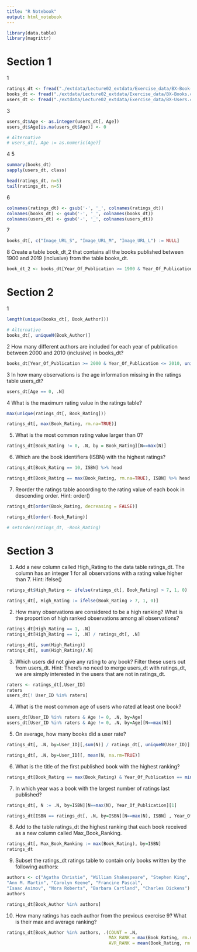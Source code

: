 ```yaml
---
title: "R Notebook"
output: html_notebook
---
```


```r
library(data.table)
library(magrittr)
```
# Section 1
1
```r
ratings_dt <- fread("./extdata/Lecture02_extdata/Exercise_data/BX-Book-Ratings.csv")
books_dt <- fread("./extdata/Lecture02_extdata/Exercise_data/BX-Books.csv")
users_dt <- fread("./extdata/Lecture02_extdata/Exercise_data/BX-Users.csv")
```

3
```r
users_dt$Age <- as.integer(users_dt[, Age])
users_dt$Age[is.na(users_dt$Age)] <- 0

# Alternative
# users_dt[, Age := as.numeric(Age)]

```
4 5
```r
summary(books_dt)
sapply(users_dt, class)

head(ratings_dt, n=5)
tail(ratings_dt, n=5)
```
6
```r
colnames(ratings_dt) <- gsub('-', '_', colnames(ratings_dt))  
colnames(books_dt) <- gsub('-', '_', colnames(books_dt))  
colnames(users_dt) <- gsub('-', '_', colnames(users_dt))  
```

7
```r
books_dt[, c("Image_URL_S", "Image_URL_M", "Image_URL_L") := NULL]
```

8
Create a table book_dt_2 that contains all the books published between 1900 and 2019 (inclusive) from
the table books_dt.
```r
book_dt_2 <- books_dt[Year_Of_Publication >= 1900 & Year_Of_Publication <= 2019]
```

# Section 2
1
```r
length(unique(books_dt[, Book_Author]))

# Alternative
books_dt[, uniqueN(Book_Author)]
```

2
How many different authors are included for each year of publication between 2000 and 2010 (inclusive)
in books_dt?
```r
books_dt[Year_Of_Publication >= 2000 & Year_Of_Publication <= 2010, uniqueN(Book_Author), by=Year_Of_Publication]
```

3
In how many observations is the age information missing in the ratings table users_dt?
```r
users_dt[Age == 0, .N]
```

4
What is the maximum rating value in the ratings table?
```r
max(unique(ratings_dt[, Book_Rating]))

ratings_dt[, max(Book_Rating, rm.na=TRUE)]
```

5. What is the most common rating value larger than 0?
```r
ratings_dt[Book_Rating != 0, .N, by = Book_Rating][N==max(N)]
```

6. Which are the book identifiers (ISBN) with the highest ratings?
```r
ratings_dt[Book_Rating == 10, ISBN] %>% head

ratings_dt[Book_Rating == max(Book_Rating, rm.na=TRUE), ISBN] %>% head
```

7. Reorder the ratings table according to the rating value of each book in descending order. Hint: order()
```r
ratings_dt[order(Book_Rating, decreasing = FALSE)]

ratings_dt[order(-Book_Rating)]

# setorder(ratings_dt, -Book_Rating)
```

# Section 3
1. Add a new column called High_Rating to the data table ratings_dt. The column has an integer 1 for
all observations with a rating value higher than 7. Hint: ifelse()
```r
ratings_dt$High_Rating <- ifelse(ratings_dt[, Book_Rating] > 7, 1, 0)

ratings_dt[, High_Rating := ifelse(Book_Rating > 7, 1, 0)]
```

2. How many observations are considered to be a high ranking? What is the proportion of high ranked
observations among all observations?
```r
ratings_dt[High_Rating == 1, .N]
ratings_dt[High_Rating == 1, .N] / ratings_dt[, .N]

ratings_dt[, sum(High_Rating)]
ratings_dt[, sum(High_Rating)/.N]
```

3. Which users did not give any rating to any book? Filter these users out from users_dt. Hint: There’s no
need to merge users_dt with ratings_dt, we are simply interested in the users that are not in ratings_dt.
```r
raters <- ratings_dt[,User_ID]
raters
users_dt[! User_ID %in% raters]
```

4. What is the most common age of users who rated at least one book?
```r
users_dt[User_ID %in% raters & Age != 0, .N, by=Age]
users_dt[User_ID %in% raters & Age != 0, .N, by=Age][N==max(N)]
```

5. On average, how many books did a user rate?
```r
ratings_dt[, .N, by=User_ID][,sum(N)] / ratings_dt[, uniqueN(User_ID)]

ratings_dt[, .N, by=User_ID][, mean(N, na.rm=TRUE)]
```

6. What is the title of the first published book with the highest ranking?
```r
ratings_dt[Book_Rating == max(Book_Rating) & Year_Of_Publication == min(Year_Of_Publication), Book_Title] %>% head(1)
```

7. In which year was a book with the largest number of ratings last published?
```r
ratings_dt[, N := .N, by=ISBN][N==max(N), Year_Of_Publication][1]

ratings_dt[ISBN == ratings_dt[, .N, by=ISBN][N==max(N), ISBN] , Year_Of_Publication][1]
```

8. Add to the table ratings_dt the highest ranking that each book received as a new column called
Max_Book_Ranking.
```r
ratings_dt[, Max_Book_Ranking := max(Book_Rating), by=ISBN]
ratings_dt
```

9. Subset the ratings_dt ratings table to contain only books written by the following authors:
```r
authors <- c("Agatha Christie", "William Shakespeare", "Stephen King",
"Ann M. Martin", "Carolyn Keene", "Francine Pascal",
"Isaac Asimov", "Nora Roberts", "Barbara Cartland", "Charles Dickens")
authors

ratings_dt[Book_Author %in% authors]
```

10. How many ratings has each author from the previous exercise 9? What is their max and average ranking?
```r
ratings_dt[Book_Author %in% authors, .(COUNT = .N, 
                                       MAX_RANK = max(Book_Rating, rm.na=TRUE), 
                                       AVR_RANK = mean(Book_Rating, rm.na=TRUE)),  by=Book_Author]
```




